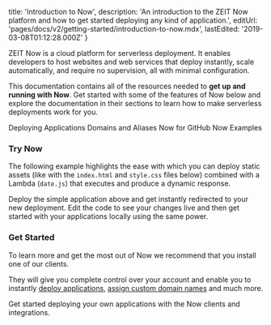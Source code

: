 
  title: 'Introduction to Now',
  description:
    'An introduction to the ZEIT Now platform and how to get started deploying any kind of application.',
  editUrl: 'pages/docs/v2/getting-started/introduction-to-now.mdx',
  lastEdited: '2019-03-08T01:12:28.000Z'
}

ZEIT Now is a cloud platform for serverless deployment. It enables developers to host websites and web services that deploy instantly, scale automatically, and require no supervision, all with minimal configuration.

This documentation contains all of the resources needed to **get up and running with Now**. Get started with some of the features of Now below and explore the documentation in their sections to learn how to make serverless deployments work for you.

<SectionButtons>
  <SectionButton href="/docs/v2/deployments/basics">
    Deploying Applications
  </SectionButton>
  <SectionButton href="/docs/v2/domains-and-aliases/introduction-to-domains">
    Domains and Aliases
  </SectionButton>
  <SectionButton href="/docs/v2/integrations/now-for-github">
    Now for GitHub
  </SectionButton>
  <SectionButton href="/examples">Now Examples</SectionButton>
</SectionButtons>

### Try Now

The following example highlights the ease with which you can deploy static assets (like with the `index.html` and `style.css` files below) combined with a Lambda (`date.js`) that executes and produce a dynamic response.

<Introduction />

Deploy the simple application above and get instantly redirected to your new deployment. Edit the code to see your changes live and then get started with your applications locally using the same power.

### Get Started

To learn more and get the most out of Now we recommend that you install one of our clients.

They will give you complete control over your account and enable you to instantly [deploy applications](/docs/v2/deployments/basics), [assign custom domain names](/docs/v2/domains-and-aliases/aliasing-a-deployment) and much more.

<Card title="Read Next: Install" href="/docs/v2/getting-started/installation">
  Get started deploying your own applications with the Now clients and
  integrations.
</Card>


